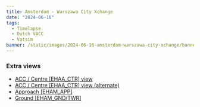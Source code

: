 ```yaml
---
title: Amsterdam - Warszawa City Xchange
date: "2024-06-16"
tags:
  - Timelapse
  - Dutch VACC
  - Vatsim
banner: /static/images/2024-06-16-amsterdam-warszawa-city-xchange/banner.png
---
```


<Youtube id="n8w_WxC7IIQ" />

### Extra views

- [ACC / Centre [EHAA_CTR] view](https://youtu.be/HTL8urfOeK0)
- [ACC / Centre [EHAA_CTR] view (alternate)](https://youtu.be/lBK0BxVzDxc)
- [Approach [EHAM_APP]](https://youtu.be/fTkxjMwHG6k)
- [Ground [EHAM_GND/TWR]](https://youtu.be/YACZiNbT1nk)
